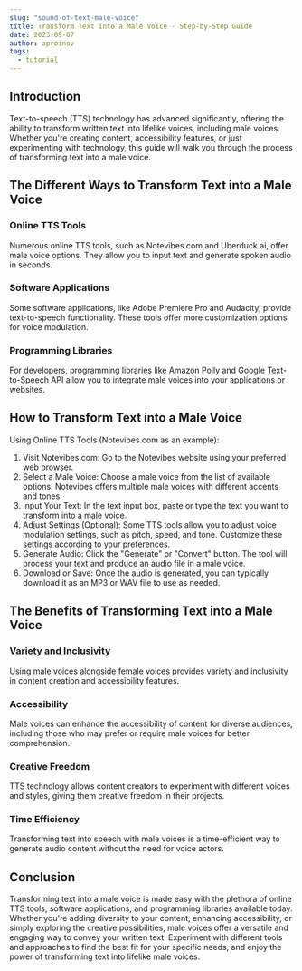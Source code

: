 ---
slug: "sound-of-text-male-voice"
title: Transform Text into a Male Voice - Step-by-Step Guide
date: 2023-09-07
author: aproinov
tags:
  - tutorial
---

## Introduction

Text-to-speech (TTS) technology has advanced significantly, offering the ability to transform written text into lifelike voices, including male voices. Whether you're creating content, accessibility features, or just experimenting with technology, this guide will walk you through the process of transforming text into a male voice.

## The Different Ways to Transform Text into a Male Voice

### Online TTS Tools

Numerous online TTS tools, such as Notevibes.com and Uberduck.ai, offer male voice options. They allow you to input text and generate spoken audio in seconds.

### Software Applications

Some software applications, like Adobe Premiere Pro and Audacity, provide text-to-speech functionality. These tools offer more customization options for voice modulation.

### Programming Libraries

For developers, programming libraries like Amazon Polly and Google Text-to-Speech API allow you to integrate male voices into your applications or websites.

## How to Transform Text into a Male Voice

Using Online TTS Tools (Notevibes.com as an example):

1. Visit Notevibes.com: Go to the Notevibes website using your preferred web browser.
2. Select a Male Voice: Choose a male voice from the list of available options. Notevibes offers multiple male voices with different accents and tones.
3. Input Your Text: In the text input box, paste or type the text you want to transform into a male voice.
4. Adjust Settings (Optional): Some TTS tools allow you to adjust voice modulation settings, such as pitch, speed, and tone. Customize these settings according to your preferences.
5. Generate Audio: Click the "Generate" or "Convert" button. The tool will process your text and produce an audio file in a male voice.
6. Download or Save: Once the audio is generated, you can typically download it as an MP3 or WAV file to use as needed.

## The Benefits of Transforming Text into a Male Voice

### Variety and Inclusivity

Using male voices alongside female voices provides variety and inclusivity in content creation and accessibility features.

### Accessibility

Male voices can enhance the accessibility of content for diverse audiences, including those who may prefer or require male voices for better comprehension.

### Creative Freedom

TTS technology allows content creators to experiment with different voices and styles, giving them creative freedom in their projects.

### Time Efficiency

Transforming text into speech with male voices is a time-efficient way to generate audio content without the need for voice actors.

## Conclusion

Transforming text into a male voice is made easy with the plethora of online TTS tools, software applications, and programming libraries available today. Whether you're adding diversity to your content, enhancing accessibility, or simply exploring the creative possibilities, male voices offer a versatile and engaging way to convey your written text. Experiment with different tools and approaches to find the best fit for your specific needs, and enjoy the power of transforming text into lifelike male voices.